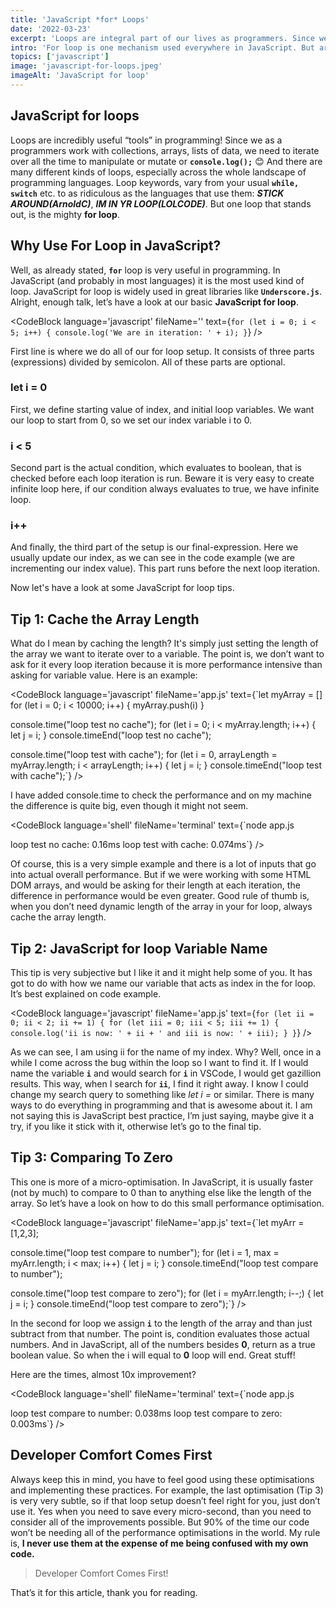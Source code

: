 ```yaml
---
title: 'JavaScript *for* Loops'
date: '2022-03-23'
excerpt: 'Loops are integral part of our lives as programmers. Since we use them all the time, it is good to understand how they work and how we can improve our code by looking at some tips and tricks.'
intro: 'For loop is one mechanism used everywhere in JavaScript. But are you using this loop efficiently?'
topics: ['javascript']
image: 'javascript-for-loops.jpeg'
imageAlt: 'JavaScript for loop'
---
```


## JavaScript for loops

Loops are incredibly useful “tools” in programming! Since we as a programmers work with collections, arrays, lists of data, we need to iterate over all the time to manipulate or mutate or **`console.log();`** 😊 And there are many different kinds of loops, especially across the whole landscape of programming languages. Loop keywords, vary from your usual **`while, switch`** etc. to as ridiculous as the languages that use them: _**STICK AROUND(ArnoldC)**_, _**IM IN YR LOOP(LOLCODE)**_. But one loop that stands out, is the mighty **for loop**.

## Why Use For Loop in JavaScript?

Well, as already stated, **`for`** loop is very useful in programming. In JavaScript (and probably in most languages) it is the most used kind of loop. JavaScript for loop is widely used in great libraries like **`Underscore.js`**. Alright, enough talk, let’s have a look at our basic **JavaScript for loop**.

<CodeBlock language='javascript' fileName='' text={`for (let i = 0; i < 5; i++) {
  console.log('We are in iteration: ' + i);
}`} />

First line is where we do all of our for loop setup. It consists of three parts (expressions) divided by semicolon. All of these parts are optional.

### let i = 0

First, we define starting value of index, and initial loop variables. We want our loop to start from 0, so we set our index variable i to 0.

### i < 5

Second part is the actual condition, which evaluates to boolean, that is checked before each loop iteration is run. Beware it is very easy to create infinite loop here, if our condition always evaluates to true, we have infinite loop.

### i++

And finally, the third part of the setup is our final-expression. Here we usually update our index, as we can see in the code example (we are incrementing our index value). This part runs before the next loop iteration.

Now let's have a look at some JavaScript for loop tips.

## Tip 1: Cache the Array Length

What do I mean by caching the length? It's simply just setting the length of the array we want to iterate over to a variable. The point is, we don’t want to ask for it every loop iteration because it is more performance intensive than asking for variable value. Here is an example:

<CodeBlock language='javascript' fileName='app.js' text={`let myArray = []
for (let i = 0; i < 10000; i++) {
	myArray.push(i)
}

console.time("loop test no cache");
for (let i = 0; i < myArray.length; i++) {
  let j = i;
}
console.timeEnd("loop test no cache");

console.time("loop test with cache");
for (let i = 0, arrayLength = myArray.length; i < arrayLength; i++) {
  let j = i;
}
console.timeEnd("loop test with cache");`} />

I have added console.time to check the performance and on my machine the difference is quite big, even though it might not seem.

<CodeBlock language='shell' fileName='terminal' text={`node app.js

loop test no cache: 0.16ms
loop test with cache: 0.074ms`} />

Of course, this is a very simple example and there is a lot of inputs that go into actual overall performance. But if we were working with some HTML DOM arrays, and would be asking for their length at each iteration, the difference in performance would be even greater. Good rule of thumb is, when you don’t need dynamic length of the array in your for loop, always cache the array length.

## Tip 2: JavaScript for loop Variable Name

This tip is very subjective but I like it and it might help some of you. It has got to do with how we name our variable that acts as index in the for loop. It’s best explained on code example.

<CodeBlock language='javascript' fileName='app.js' text={`for (let ii = 0; ii < 2; ii += 1) {
  for (let iii = 0; iii < 5; iii += 1) {
    console.log('ii is now: ' + ii + ' and iii is now: ' + iii);
  }
}`} />

As we can see, I am using ii for the name of my index. Why? Well, once in a while I come across the bug within the loop so I want to find it. If I would name the variable **`i`** and would search for **`i`** in VSCode, I would get gazillion results. This way, when I search for **`ii`**, I find it right away. I know I could change my search query to something like _let i =_ or similar. There is many ways to do everything in programming and that is awesome about it. I am not saying this is JavaScript best practice, I’m just saying, maybe give it a try, if you like it stick with it, otherwise let’s go to the final tip.

## Tip 3: Comparing To Zero

This one is more of a micro-optimisation. In JavaScript, it is usually faster (not by much) to compare to 0 than to anything else like the length of the array. So let’s have a look on how to do this small performance optimisation.

<CodeBlock language='javascript' fileName='app.js' text={`let myArr = [1,2,3];

console.time("loop test compare to number");
for (let i = 1, max = myArr.length; i < max; i++) {
  let j = i;
}
console.timeEnd("loop test compare to number");

console.time("loop test compare to zero");
for (let i = myArr.length; i--;) {
  let j = i;
}
console.timeEnd("loop test compare to zero");`} />

In the second for loop we assign **`i`** to the length of the array and than just subtract from that number. The point is, condition evaluates those actual numbers. And in JavaScript, all of the numbers besides **0**, return as a true boolean value. So when the i will equal to **0** loop will end. Great stuff!

Here are the times, almost 10x improvement?

<CodeBlock language='shell' fileName='terminal' text={`node app.js

loop test compare to number: 0.038ms
loop test compare to zero: 0.003ms`} />


## Developer Comfort Comes First

Always keep this in mind, you have to feel good using these optimisations and implementing these practices. For example, the last optimisation (Tip 3) is very very subtle, so if that loop setup doesn’t feel right for you, just don’t use it. Yes when you need to save every micro-second, than you need to consider all of the improvements possible. But 90% of the time our code won’t be needing all of the performance optimisations in the world. My rule is, **I never use them at the expense of me being confused with my own code.**

> Developer Comfort Comes First!

That’s it for this article, thank you for reading.
